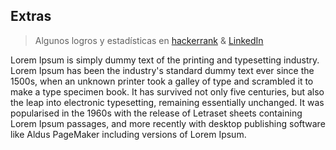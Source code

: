 ## Extras

> Algunos logros y estadísticas en [hackerrank](https://www.hackerrank.com/misdeditoslasti1) & [LinkedIn](https://www.linkedin.com/in/matthias-marin-vargas-300507178/)

Lorem Ipsum is simply dummy text of the printing and typesetting industry. Lorem Ipsum has been the industry's standard dummy text ever since the 1500s, when an unknown printer took a galley of type and scrambled it to make a type specimen book. It has survived not only five centuries, but also the leap into electronic typesetting, remaining essentially unchanged. It was popularised in the 1960s with the release of Letraset sheets containing Lorem Ipsum passages, and more recently with desktop publishing software like Aldus PageMaker including versions of Lorem Ipsum.